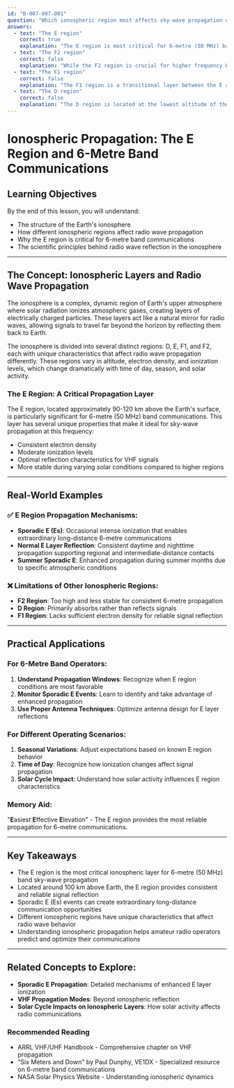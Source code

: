```yaml
---
id: "B-007-007-001"
question: "Which ionospheric region most affects sky-wave propagation on the 6-metre band?"
answers:
  - text: "The E region"
    correct: true
    explanation: "The E region is most critical for 6-metre (50 MHz) band sky-wave propagation due to its unique ionization characteristics. At this frequency, the E region provides the most reliable mechanism for reflecting radio signals back to Earth, typically at heights around 100 km. Unlike higher or lower regions, the E region's electron density and ionization levels are ideally suited to consistently refract signals in the 50 MHz range."
  - text: "The F2 region"
    correct: false
    explanation: "While the F2 region is crucial for higher frequency HF communications, it's less effective for 6-metre band propagation. The F2 region is typically most important for frequencies above 14 MHz, and its higher altitude (300-400 km) makes it less consistent for 50 MHz signals compared to the E region."
  - text: "The F1 region"
    correct: false
    explanation: "The F1 region is a transitional layer between the E and F2 regions, and it plays a minimal role in 6-metre band propagation. Its electron density and reflection characteristics are not well-suited to consistently supporting sky-wave communication at 50 MHz."
  - text: "The D region"
    correct: false
    explanation: "The D region is located at the lowest altitude of the ionospheric layers and primarily absorbs radio signals rather than reflecting them. For 6-metre band propagation, the D region is actually an obstacle, causing signal absorption, especially during daylight hours, and does not contribute to effective sky-wave communication."
---
```


# Ionospheric Propagation: The E Region and 6-Metre Band Communications

## Learning Objectives
By the end of this lesson, you will understand:
- The structure of the Earth's ionosphere
- How different ionospheric regions affect radio wave propagation
- Why the E region is critical for 6-metre band communications
- The scientific principles behind radio wave reflection in the ionosphere

---

## The Concept: Ionospheric Layers and Radio Wave Propagation

The ionosphere is a complex, dynamic region of Earth's upper atmosphere where solar radiation ionizes atmospheric gases, creating layers of electrically charged particles. These layers act like a natural mirror for radio waves, allowing signals to travel far beyond the horizon by reflecting them back to Earth.

The ionosphere is divided into several distinct regions: D, E, F1, and F2, each with unique characteristics that affect radio wave propagation differently. These regions vary in altitude, electron density, and ionization levels, which change dramatically with time of day, season, and solar activity.

### The E Region: A Critical Propagation Layer

The E region, located approximately 90-120 km above the Earth's surface, is particularly significant for 6-metre (50 MHz) band communications. This layer has several unique properties that make it ideal for sky-wave propagation at this frequency:
- Consistent electron density
- Moderate ionization levels
- Optimal reflection characteristics for VHF signals
- More stable during varying solar conditions compared to higher regions

---

## Real-World Examples

### ✅ E Region Propagation Mechanisms:
- **Sporadic E (Es)**: Occasional intense ionization that enables extraordinary long-distance 6-metre communications
- **Normal E Layer Reflection**: Consistent daytime and nighttime propagation supporting regional and intermediate-distance contacts
- **Summer Sporadic E**: Enhanced propagation during summer months due to specific atmospheric conditions

### ❌ Limitations of Other Ionospheric Regions:
- **F2 Region**: Too high and less stable for consistent 6-metre propagation
- **D Region**: Primarily absorbs rather than reflects signals
- **F1 Region**: Lacks sufficient electron density for reliable signal reflection

---

## Practical Applications

### For 6-Metre Band Operators:
1. **Understand Propagation Windows**: Recognize when E region conditions are most favorable
2. **Monitor Sporadic E Events**: Learn to identify and take advantage of enhanced propagation
3. **Use Proper Antenna Techniques**: Optimize antenna design for E layer reflections

### For Different Operating Scenarios:
1. **Seasonal Variations**: Adjust expectations based on known E region behavior
2. **Time of Day**: Recognize how ionization changes affect signal propagation
3. **Solar Cycle Impact**: Understand how solar activity influences E region characteristics

### Memory Aid:
"**E**asiest **E**ffective **E**levation" - The E region provides the most reliable propagation for 6-metre communications.

---

## Key Takeaways

- The E region is the most critical ionospheric layer for 6-metre (50 MHz) band sky-wave propagation
- Located around 100 km above Earth, the E region provides consistent and reliable signal reflection
- Sporadic E (Es) events can create extraordinary long-distance communication opportunities
- Different ionospheric regions have unique characteristics that affect radio wave behavior
- Understanding ionospheric propagation helps amateur radio operators predict and optimize their communications

---

## Related Concepts to Explore:
- **Sporadic E Propagation**: Detailed mechanisms of enhanced E layer ionization
- **VHF Propagation Modes**: Beyond ionospheric reflection
- **Solar Cycle Impacts on Ionospheric Layers**: How solar activity affects radio communications

### Recommended Reading
- ARRL VHF/UHF Handbook - Comprehensive chapter on VHF propagation
- "Six Meters and Down" by Paul Dunphy, VE1DX - Specialized resource on 6-metre band communications
- NASA Solar Physics Website - Understanding ionospheric dynamics